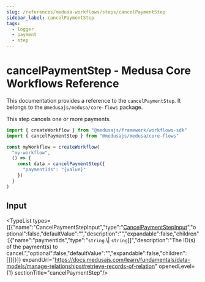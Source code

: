 ```yaml
---
slug: /references/medusa-workflows/steps/cancelPaymentStep
sidebar_label: cancelPaymentStep
tags:
  - logger
  - payment
  - step
---
```



# cancelPaymentStep - Medusa Core Workflows Reference

This documentation provides a reference to the `cancelPaymentStep`. It belongs to the `@medusajs/medusa/core-flows` package.

This step cancels one or more payments.

```ts title="src/workflows/my-workflow.ts"
import { createWorkflow } from "@medusajs/framework/workflows-sdk"
import { cancelPaymentStep } from "@medusajs/medusa/core-flows"

const myWorkflow = createWorkflow(
  "my-workflow",
  () => {
    const data = cancelPaymentStep({
      "paymentIds": "{value}"
    })
  }
)
```
  

## Input

<TypeList types={[{"name":"CancelPaymentStepInput","type":"[CancelPaymentStepInput](../../../../types/core_flows.CancelPaymentStepInput/page.mdx)","optional":false,"defaultValue":"","description":"","expandable":false,"children":[{"name":"paymentIds","type":"`string` \\| `string`[]","description":"The ID(s) of the payment(s) to cancel.","optional":false,"defaultValue":"","expandable":false,"children":[]}]}]} expandUrl="https://docs.medusajs.com/learn/fundamentals/data-models/manage-relationships#retrieve-records-of-relation" openedLevel={1} sectionTitle="cancelPaymentStep"/>

